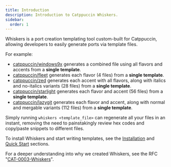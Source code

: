 ```yaml
---
title: Introduction
description: Introduction to Catppuccin Whiskers.
sidebar:
  order: 1
---
```


Whiskers is a port creation templating tool custom-built for Catppuccin,
allowing developers to easily generate ports via template files.

For example:

- [catppuccin/windows9x](https://github.com/catppuccin/windows9x) generates a
  combined file using all flavors and accents from a **single template**.
- [catppuccin/fleet](https://github.com/catppuccin/fleet) generates each flavor
  (4 files) from a **single template**.
- [catppuccin/zed](https://github.com/catppuccin/zed) generates each accent with
  all flavors, along with italics and no-italics variants (28 files) from a
  **single template**.
- [catppuccin/starlight](https://github.com/catppuccin/starlight) generates each
  flavor and accent (56 files) from a **single template**.
- [catppuccin/lazygit](https://github.com/catppuccin/lazygit) generates each
  flavor and accent, along with normal and mergable variants (112 files) from a
  **single template**.

Simply running `whiskers <template_file>` can regenerate all your files in an
instant, removing the need to painstakingly review hex codes and copy/paste
snippets to different files.

To install Whiskers and start writing templates, see the
[Installation](/getting-started/installation) and [Quick
Start](/getting-started/quick-start) sections.

For a deeper understanding into why we created Whiskers, see the RFC
"[CAT-0003-Whiskers](https://github.com/catppuccin/community/blob/main/rfc/CAT-0003-Whiskers.md)".
